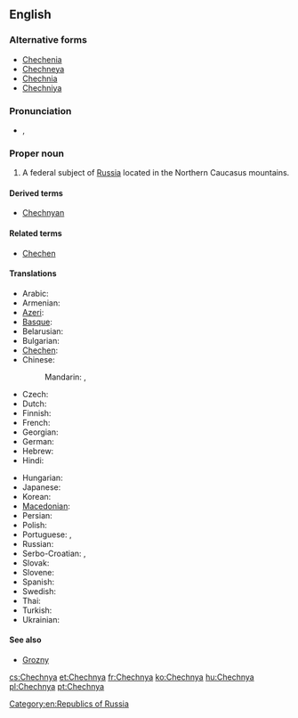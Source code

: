 ==English==
{{wikipedia}}

===Alternative forms===
* [[Chechenia]]
* [[Chechneya]]
* [[Chechnia]]
* [[Chechniya]]

===Pronunciation===
* {{a|UK}} {{IPA|/ˈtʃɛtʃ.ni.ə/|/ˈtʃɛtʃ.ɲi.ə/}}, {{SAMPA|/"tSEtS.ni.@/|/"tSEtS.Ji.@/}}

===Proper noun===
{{en-proper noun}}

# A federal subject of [[Russia]] located in the Northern Caucasus mountains.

====Derived terms====
* [[Chechnyan]]

====Related terms====
* [[Chechen]]

====Translations====
{{trans-top|federal subject of Russia}}
* Arabic: {{t|ar|الشيشان|m|tr=al-shiishān}}
* Armenian: {{t-|hy|Չեչնիա|tr=Čečnia}}
* [[Azeri]]: {{t|az|Çeçenistan|xs=Azeri}}
* [[Basque]]: {{t|eu|Txetxenia}}
* Belarusian: {{t|be|Чачня|f|tr=Čačnjá|xs=Belarusian}}
* Bulgarian: {{t|bg|Чечения|f|tr=Čečénija}}
* [[Chechen]]: {{tø|ce|Нохчийчоь|tr=Noxçiyçö}}
* Chinese:
*: Mandarin: {{t|cmn|車臣|sc=Hani}},  {{t|cmn|车臣|tr=Chēchén|sc=Hani}}
* Czech: {{t-|cs|Čečensko|n}}
* Dutch: {{t|nl|Tsjetsjenië}}
* Finnish: {{t+|fi|Tšetšenia}}
* French: {{t+|fr|Tchétchénie|f}}
* Georgian: {{t-|ka|ჩეჩნეთი|tr=čečnet'i|sc=Geor|xs=Georgian}}
* German: {{t+|de|Tschetschenien}}
* Hebrew: {{t|he|צ'צ'ניה}}
* Hindi: {{t|hi|चेचन्या|tr=cecan'yā|xs=Hindi}}
{{trans-mid}}
* Hungarian: {{t+|hu|Csecsenföld}}
* Japanese: {{t|ja|チェチェン|tr=Chechen}}
* Korean: {{t|ko|체첸|tr=Chechen|sc=Hang}}
* [[Macedonian]]: {{t|mk|Чеченија|f|tr=Čečénija}}
* Persian: {{t|fa|چچنستان|xs=Persian}}
* Polish: {{t+|pl|Czeczenia|f}}
* Portuguese: {{t|pt|Chechénia|f}}, {{t+|pt|Chechênia|f}}
* Russian: {{t+|ru|Чечня|f|tr=Čečnjá}}
* Serbo-Croatian: {{t|sh|Чеченија|f|sc=Cyrl|xs=Serbo-Croatian}},  {{t|sh|Čečenija|f|xs=Serbo-Croatian}}
* Slovak: {{t-|sk|Čečensko|n}}
* Slovene: {{t|sl|Čečenija|f}}
* Spanish: {{t+|es|Chechenia|f}}
* Swedish: {{t+|sv|Tjetjenien|c}}
* Thai: {{t|th|เชชเนีย}}
* Turkish: {{t|tr|Çeçenya}}
* Ukrainian: {{t-|uk|Чечня|f|tr=Čečnjá|xs=Ukrainian}}
{{trans-bottom}}

====See also====
* [[Grozny]]

[[Category:en:Republics of Russia]]

[[cs:Chechnya]]
[[et:Chechnya]]
[[fr:Chechnya]]
[[ko:Chechnya]]
[[hu:Chechnya]]
[[pl:Chechnya]]
[[pt:Chechnya]]